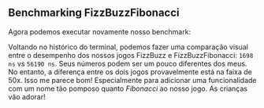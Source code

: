 
## Benchmarking FizzBuzzFibonacci

Agora podemos executar novamente nosso benchmark:

<PytestGameFibonacciOutput />

Voltando no histórico do terminal, podemos fazer uma comparação visual entre o desempenho dos nossos jogos FizzBuzz e FizzBuzzFibonacci: `1698 ns` vs `56190 ns`.
Seus números podem ser um pouco diferentes dos meus.
No entanto, a diferença entre os dois jogos provavelmente está na faixa de 50x.
Isso me parece bom! Especialmente para adicionar uma funcionalidade com um nome tão pomposo quanto _Fibonacci_ ao nosso jogo.
As crianças vão adorar!